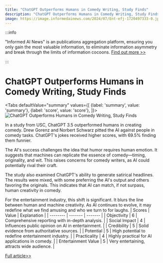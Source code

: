 ```yaml
---
title: "ChatGPT Outperforms Humans in Comedy Writing, Study Finds"
description: "ChatGPT Outperforms Humans in Comedy Writing, Study Finds"
image: https://image.informedainews.com/2024/07/Ent-efj-1720497333-0.jpg
---
```



:::info

"Informed AI News" is an publications aggregation platform, ensuring you only gain the most valuable information, to eliminate information asymmetry and break through the limits of information cocoons.  [Find out more >>](/)

:::

# ChatGPT Outperforms Humans in Comedy Writing, Study Finds


<Tabs
	defaultValue="summary"
	values={[
	{label: 'summary', value: 'summary'},
	{label: 'score', value: 'score'},
]}>
<TabItem value="summary">
<img
  src="https://image.informedainews.com/2024/07/Ent-efj-1720497333-0.jpg"
  alt="ChatGPT Outperforms Humans in Comedy Writing, Study Finds"
/>



In a study from USC, ChatGPT 3.5 outperformed humans in creating comedy. Drew Gorenz and Norbert Schwarz pitted the AI against people in comedy tasks. ChatGPT's jokes received higher scores, with 69.5% finding them funnier.

The AI's success challenges the idea that humor requires human emotion. It suggests that machines can replicate the essence of comedy—timing, originality, and wit. This raises concerns for comedy writers, as AI could potentially rival their craft.

The study also examined ChatGPT's ability to generate satirical headlines. The results were mixed, with some preferring the AI's output and others favoring the originals. This indicates that AI can match, if not surpass, human creativity in comedy.

For the entertainment industry, this shift is significant. It blurs the line between human and machine creativity. As AI continues to evolve, it may redefine what we find amusing and who we turn to for laughs.
</TabItem>
<TabItem value="score">
	| Scores     | Value   | Explanation |
	| -------- | ------- | ------- |
	| Objectivity  | 6    | Comprehensive reporting with in-depth analysis.    |
	| Social Impact | 4     | Influences public opinion on AI in entertainment.    |
	| Credibility    | 5    | Solid evidence from authoritative sources.    |
	| Potential    | 5    | High potential to redefine entertainment industry.    |
	| Practicality    | 4    | Highly practical for AI applications in comedy.    |
	| Entertainment Value    | 5    | Very entertaining, attracts wide audience.    |
</TabItem>
</Tabs>

[Full article>>](https://www.cnbeta.com.tw/articles/science/1437476.htm)
